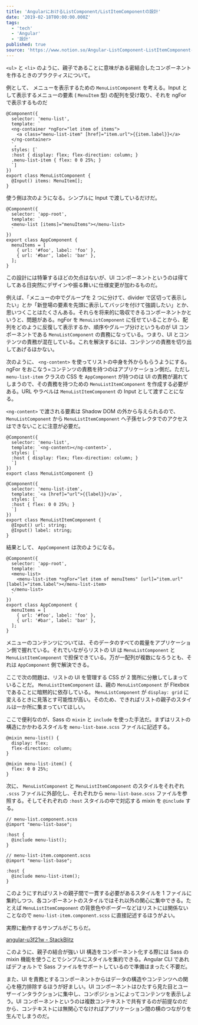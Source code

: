 ```yaml
---
title: 'AngularにおけるListComponent/ListItemComponentの設計'
date: '2019-02-18T00:00:00.000Z'
tags:
  - 'tech'
  - 'Angular'
  - '設計'
published: true
source: 'https://www.notion.so/Angular-ListComponent-ListItemComponent-b0a1124520914ae6a17a7291930e0970'
---
```


`<ul>` と `<li>` のように、親子であることに意味がある密結合したコンポーネントを作るときのプラクティスについて。

例として、 メニューを表示するための `MenuListComponent` を考える。Input として表示するメニューの要素 ( `MenuItem` 型) の配列を受け取り、それを ngFor で表示するものだ

```
@Component({
  selector: 'menu-list',
  template: `
  <ng-container *ngFor="let item of items">
    <a class="menu-list-item" [href]="item.url">{{item.label}}</a>
  </ng-container>
  `,
  styles: [`
  :host { display: flex; flex-direction: column; }
  .menu-list-item { flex: 0 0 25%; }
  `]
})
export class MenuListComponent {
  @Input() items: MenuItem[];
}
```

使う側は次のようになる。シンプルに Input で渡しているだけだ。

```
@Component({
  selector: 'app-root',
  template: `
  <menu-list [items]="menuItems"></menu-list>
  `
})
export class AppComponent {
  menuItems = [
    { url: '#foo', label: 'foo' },
    { url: '#bar', label: 'bar' },
  ];
}
```

この設計には特筆するほどの欠点はないが、UI コンポーネントというのは得てしてある日突然にデザインや振る舞いに仕様変更が加わるものだ。

例えば、「メニューの中でグループを 2 つに分けて、divider で区切って表示したい」とか「新登場の要素を先頭に表示してバッジを付けて強調したい」とか、思いつくことはたくさんある。それらを将来的に吸収できるコンポーネントかというと、問題がある。ngFor を `MenuListComponent` に任せていることから、配列をどのように反復して表示するか、順序やグループ分けというものが UI コンポーネントである `MenuListComponent` の責務になっている。つまり、UI とコンテンツの責務が混在している。これを解決するには、コンテンツの責務を切り出してあげるほかない。

次のように、 `<ng-content>` を使ってリストの中身を外からもらうようにする。 ngFor をおこなう=コンテンツの責務を持つのはアプリケーション側だ。ただし `menu-list-item` クラスの CSS を `AppComponent` が持つのは UI の責務が漏れてしまうので、その責務を持つための `MenuListItemComponent` を作成する必要がある。URL やラベルは `MenuListItemComponent` の Input として渡すことになる。

`<ng-content>` で渡される要素は Shadow DOM の外から与えられるので、 `MenuListComponent` から `MenuListItemComponent` へ子孫セレクタでのアクセスはできないことに注意が必要だ。

```
@Component({
  selector: 'menu-list',
  template: `<ng-content></ng-content>`,
  styles: [`
  :host { display: flex; flex-direction: column; }
  `]
})
export class MenuListComponent {}

@Component({
  selector: 'menu-list-item',
  template: `<a [href]="url">{{label}}</a>`,
  styles: [`
  :host { flex: 0 0 25%; }
  `]
})
export class MenuListItemComponent {
  @Input() url: string;
  @Input() label: string;
}
```

結果として、 `AppComponent` は次のようになる。

```
@Component({
  selector: 'app-root',
  template: `
  <menu-list>
    <menu-list-item *ngFor="let item of menuItems" [url]="item.url" [label]="item.label"></menu-list-item>
  </menu-list>
  `
})
export class AppComponent {
  menuItems = [
    { url: '#foo', label: 'foo' },
    { url: '#bar', label: 'bar' },
  ];
}
```

メニューのコンテンツについては、そのデータのすべての裁量をアプリケーション側で握れている。それでいながらリストの UI は `MenuListComponent` と `MenuListItemComponent` で担保できている。万が一配列が複数になろうとも、それは `AppComponent` 側で解決できる。

ここで次の問題は、リストの UI を管理する CSS が 2 箇所に分散してしまっていることだ。 `MenuListItemComponent` は、親の `MenuListComponent` が Flexbox であることに暗黙的に依存している。 `MenuListComponent` が `display: grid` に変えるときに見落とす可能性が高い。そのため、できればリストの親子のスタイルは一か所に集まっていてほしい。

ここで便利なのが、Sass の `mixin` と `include` を使った手法だ。まずはリストの構造にかかわるスタイルを `menu-list-base.scss` ファイルに記述する。

```
@mixin menu-list() {
  display: flex;
  flex-direction: column;
}

@mixin menu-list-item() {
  flex: 0 0 25%;
}
```

次に、 `MenuListComponent` と `MenuListItemComponent` のスタイルをそれぞれ `.scss` ファイルに外部化し、それぞれから `menu-list-base.scss` ファイルを参照する。そしてそれぞれの `:host` スタイルの中で対応する mixin を `@include` する。

```
// menu-list.component.scss
@import "menu-list-base";

:host {
  @include menu-list();
}

// menu-list-item.component.scss
@import "menu-list-base";

:host {
  @include menu-list-item();
}
```

このようにすればリストの親子間で一貫する必要があるスタイルを 1 ファイルに集約しつつ、各コンポーネントのスタイルではそれ以外の関心に集中できる。たとえば `MenuListItemComponent` の背景色やボーダーなどはリストには関係ないことなので `menu-list-item.component.scss` に直接記述するほうがよい。

実際に動作するサンプルがこちらだ。

[angular-u3f21w - StackBlitz](https://stackblitz.com/edit/angular-u3f21w?file=src%2Fapp%2Fapp.component.html)

このように、親子の結合が強い UI 構造をコンポーネント化する際には Sass の mixin 機能を使うことでシンプルにスタイルを集約できる。Angular CLI であればデフォルトで Sass ファイルをサポートしているので準備はまったく不要だ。

また、UI を責務とするコンポーネントからはデータの構造やコンテンツへの関心を極力排除するほうが好ましい。UI コンポーネントはひたすら見た目とユーザーインタラクションに集中し、コンポジションによってコンテンツを表示しよう。UI コンポーネントというのは複数コンテキストで共有するのが前提なのだから、コンテキストには無関心でなければアプリケーション間の横のつながりを生んでしまうのだ。
